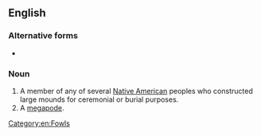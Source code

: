 {{also|moundbuilder|mound-builder}}
==English==

===Alternative forms===
* {{alt|en|moundbuilder|mound-builder}}

===Noun===
{{wikipedia}}
{{en-noun}}

# A member of any of several [[Native American]] peoples who constructed large mounds for ceremonial or burial purposes.
# A [[megapode]].

[[Category:en:Fowls]]
